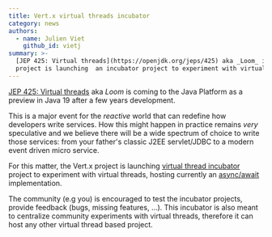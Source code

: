 ```yaml
---
title: Vert.x virtual threads incubator
category: news
authors:
  - name: Julien Viet
    github_id: vietj
summary: >-
  [JEP 425: Virtual threads](https://openjdk.org/jeps/425) aka _Loom_ is coming to the Java Platform as a preview in Java 19. The Vert.x
  project is launching  an incubator project to experiment with virtual threads.
---
```


[JEP 425: Virtual threads](https://openjdk.org/jeps/425) aka _Loom_ is coming to the Java Platform as a preview in Java 19 after
a few years development.

 This is a major event for the _reactive_ world that can redefine how developers write services. How this might happen
in practice remains *very* speculative and we believe there will be a wide spectrum of choice to write those services: from
your father's classic J2EE servlet/JDBC to a modern event driven micro service.

For this matter, the Vert.x project is launching [virtual thread incubator](https://github.com/vert-x3/vertx-virtual-threads-incubator) project to experiment
with virtual threads, hosting currently an [async/await](https://en.wikipedia.org/wiki/Async/await) implementation.

The community (e.g you) is encouraged to test the incubator projects, provide feedback (bugs, missing features, ...). This incubator
is also meant to centralize community experiments with virtual threads, therefore it can host any other virtual thread based project.